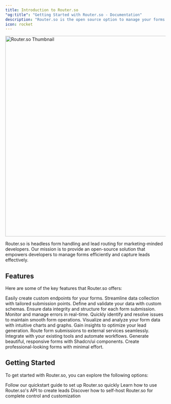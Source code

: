 ```yaml
---
title: Introduction to Router.so
"og:title": "Getting Started with Router.so - Documentation"
description: "Router.so is the open source option to manage your forms and capture leads."
icon: rocket
---
```


<Frame>
  <img
    className="rounded-lg border border-gray-100"
    src="/images/hero-dark.png"
    alt="Router.so Thumbnail"
    width="1200"
    height="630"
  />
</Frame>

Router.so is headless form handling and lead routing for marketing-minded developers. Our mission is to provide an open-source solution that empowers developers to manage forms efficiently and capture leads effectively.

## Features

Here are some of the key features that Router.so offers:

<AccordionGroup>
  <Accordion title="Endpoint Creation" icon="link">
    Easily create custom endpoints for your forms. Streamline data collection
    with tailored submission points.
  </Accordion>
  <Accordion title="Custom Schema" icon="code">
    Define and validate your data with custom schemas. Ensure data integrity and
    structure for each form submission.
  </Accordion>
  <Accordion title="Error Tracking" icon="bug">
    Monitor and manage errors in real-time. Quickly identify and resolve issues
    to maintain smooth form operations.
  </Accordion>
  <Accordion title="Dashboard" icon="chart-line">
    Visualize and analyze your form data with intuitive charts and graphs. Gain
    insights to optimize your lead generation.
  </Accordion>
  <Accordion title="Webhook Routing" icon="webhook">
    Route form submissions to external services seamlessly. Integrate with your
    existing tools and automate workflows.
  </Accordion>
  <Accordion title="Form Generation" icon="wand-magic-sparkles">
    Generate beautiful, responsive forms with Shadcn/ui components. Create
    professional-looking forms with minimal effort.
  </Accordion>
</AccordionGroup>

## Getting Started

To get started with Router.so, you can explore the following options:

<CardGroup cols={2}>
  <Card title="Using Endpoints" icon="code" href="/forms/endpoints">
    Follow our quickstart guide to set up Router.so quickly
  </Card>
  <Card
    title="API Documentation"
    icon="book"
    href="/api-reference/introduction"
  >
    Learn how to use Router.so's API to create leads
  </Card>
  <Card title="Self-hosting" icon="server" href="/open-source/self-hosting">
    Discover how to self-host Router.so for complete control and customization
  </Card>
</CardGroup>
